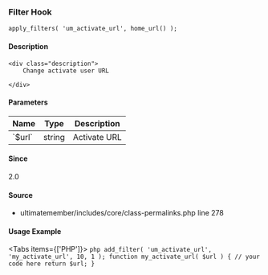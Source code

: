 
<UMBreadCrumb type="filter"/>

### Filter Hook    
    
```
apply_filters( 'um_activate_url', home_url() );
```

#### Description
    <div class="description">
        Change activate user URL
 
    </div>

#### Parameters
            
<table className="table-auto mt-2 border dark:border-gray-500 p-5 text-sm text-left">
<thead>
<tr>
<th  className="px-3">Name</th>
<th  className="px-3">Type</th>
<th  className="px-3">Description</th>
</tr>
</thead>
<tbody>
               <tr >
               <td className="px-3 py-2">`$url`</td>
               <td className="px-3 py-2">string</td>
               <td className="px-3 py-2 text-sm">Activate URL</td>
               </tr>
</tbody>
</table>

#### Since
<div class="description">
2.0
</div>

#### Source
  - <Link href="https://github.com/ultimatemember/ultimatemember/tree/2.5.0/includes/core/class-permalinks.php#L278">ultimatemember/includes/core/class-permalinks.php</Link> <Link href="https://github.com/ultimatemember/ultimatemember/tree/2.5.0/includes/core/class-permalinks.php#L278">line 278</Link>



#### Usage Example

<Tabs items={['PHP']}>
    <Tab>
    ```php
    add_filter( 'um_activate_url', 'my_activate_url', 10, 1 );
 function my_activate_url( $url ) {
     // your code here
     return $url;
 }
    ```
    </Tab>
</Tabs>